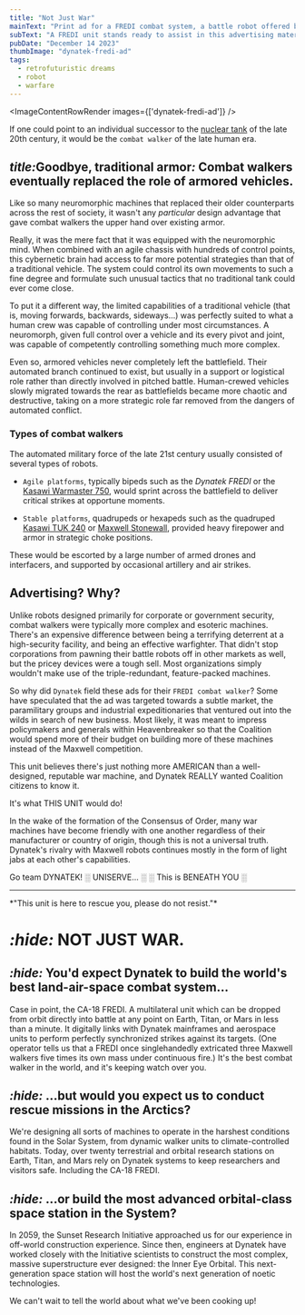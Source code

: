 ```yaml
---
title: "Not Just War"
mainText: "Print ad for a FREDI combat system, a battle robot offered by Dynatek."
subText: "A FREDI unit stands ready to assist in this advertising material, promoting all the ways Dynatek has helped humanity while simultaneously humble-bragging about the CA-18 and its impressive capabilities."
pubDate: "December 14 2023"
thumbImage: "dynatek-fredi-ad"
tags:
  - retrofuturistic dreams
  - robot
  - warfare
---
```



<ImageContentRowRender 
  images={['dynatek-fredi-ad']}
/>

If one could point to an individual successor to the [nuclear tank](/posts/bighead-tanks) of the late 20th century, it would be the `combat walker` of the late human era.

## <span class="short"><i>title:</i>Goodbye, traditional armor<i>:</i></span> Combat walkers eventually replaced the role of armored vehicles.

Like so many neuromorphic machines that replaced their older counterparts across the rest of society, it wasn't any *particular* design advantage that gave combat walkers the upper hand over existing armor. 

Really, it was the mere fact that it was equipped with the neuromorphic mind. When combined with an agile chassis with hundreds of control points, this cybernetic brain had access to far more potential strategies than that of a traditional vehicle. The system could control its own movements to such a fine degree and formulate such unusual tactics that no traditional tank could ever come close.

To put it a different way, the limited capabilities of a traditional vehicle (that is, moving forwards, backwards, sideways...) was perfectly suited to what a human crew was capable of controlling under most circumstances. A neuromorph, given full control over a vehicle and its every pivot and joint, was capable of competently controlling something much more complex.

Even so, armored vehicles never completely left the battlefield. Their automated branch continued to exist, but usually in a support or logistical role rather than directly involved in pitched battle. Human-crewed vehicles slowly migrated towards the rear as battlefields became more chaotic and destructive, taking on a more strategic role far removed from the dangers of automated conflict.

### Types of combat walkers

The automated military force of the late 21st century usually consisted of several types of robots.

- `Agile platforms`, typically bipeds such as the *Dynatek FREDI* or the [Kasawi Warmaster 750](/posts/lazarus-warwalker), would sprint across the battlefield to deliver critical strikes at opportune moments.

- `Stable platforms`, quadrupeds or hexapeds such as the quadruped [Kasawi TUK 240](/posts/ryujin-and-toshi-setting-out) or [Maxwell Stonewall](/posts/two-lords-cobalt), provided heavy firepower and armor in strategic choke positions.

These would be escorted by a large number of armed drones and interfacers, and supported by occasional artillery and air strikes.

## Advertising? Why?

Unlike robots designed primarily for corporate or government security, combat walkers were typically more complex and esoteric machines. There's an expensive difference between being a terrifying deterrent at a high-security facility, and being an effective warfighter. That didn't stop corporations from pawning their battle robots off in other markets as well, but the pricey devices were a tough sell. Most organizations simply wouldn't make use of the triple-redundant, feature-packed machines.

So why did `Dynatek` field these ads for their `FREDI combat walker`? Some have speculated that the ad was targeted towards a subtle market, the paramilitary groups and industrial expeditionaries that ventured out into the wilds in search of new business. Most likely, it was meant to impress policymakers and generals within Heavenbreaker so that the Coalition would spend more of their budget on building more of these machines instead of the Maxwell competition.

<QuoteContentRowRender author={AuthorUniserve} >
This unit believes there's just nothing more AMERICAN than a well-designed, reputable war machine, and Dynatek REALLY wanted Coalition citizens to know it.

It's what THIS UNIT would do!
</QuoteContentRowRender>

In the wake of the formation of the Consensus of Order, many war machines have become friendly with one another regardless of their manufacturer or country of origin, though this is not a universal truth. Dynatek's rivalry with Maxwell robots continues mostly in the form of light jabs at each other's capabilities.

<QuoteContentRowRender author={AuthorUniserve} >
Go team DYNATEK!
</QuoteContentRowRender>

<QuoteContentRowRender author={AuthorOperatorCobalt} left>
░ UNISERVE... ░
░ This is BENEATH YOU ░
</QuoteContentRowRender>

---

<QuoteContentRowRender author={AuthorCAN} transcription>
*"This unit is here to rescue you, please do not resist."*

# <i>:hide:</i> NOT JUST WAR.

## <i>:hide:</i> You'd expect Dynatek to build the world's best land-air-space combat system...

Case in point, the CA-18 FREDI. A multilateral unit which can be dropped from orbit directly into battle at any point on Earth, Titan, or Mars in less than a minute. It digitally links with Dynatek mainframes and aerospace units to perform perfectly synchronized strikes against its targets. (One operator tells us that a FREDI once singlehandedly extricated three Maxwell walkers five times its own mass under continuous fire.)
It's the best combat walker in the world, and it's keeping watch over you.

## <i>:hide:</i> ...but would you expect us to conduct rescue missions in the Arctics?

We're designing all sorts of machines to operate in the harshest conditions found in the Solar System, from dynamic walker units to climate-controlled habitats. Today, over twenty terrestrial and orbital research stations on Earth, Titan, and Mars rely on Dynatek systems to keep researchers and visitors safe. Including the CA-18 FREDI.

## <i>:hide:</i> ...or build the most advanced orbital-class space station in the System?

In 2059, the Sunset Research Initiative approached us for our experience in off-world construction experience. Since then, engineers at Dynatek have worked closely with the Initiative scientists to construct the most complex, massive superstructure ever designed: the Inner Eye Orbital. This next-generation space station will host the world's next generation of noetic technologies.

We can't wait to tell the world about what we've been cooking up!
</QuoteContentRowRender>